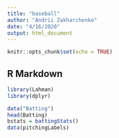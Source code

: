 ```yaml
---
title: "baseball"
author: "Andrii Zakharchenko"
date: "4/16/2020"
output: html_document
---
```


```r
knitr::opts_chunk$set(echo = TRUE)
```

## R Markdown

```r
library(Lahman)
library(dplyr)
```

```r
data("Batting")
head(Batting)
bstats = battingStats()
data(pitchingLabels)
```
